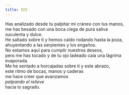 ```yaml
---
title: XIV
---
```


Has analizado desde tu palpitar mi cráneo con tus manos,<br />
me has besado con una boca ciega de pura saliva<br />
suculenta y dulce.<br />
He saltado sobre ti y hemos caído rodando hasta la poza,<br />
ahuyentando a las serpientes y los engaños.<br />
No estamos aquí para cumplir nuestros deseos,<br />
pero me has tocado y de tu ojo ladeado caía una lágrima<br />
evaporada.<br />
Me he sentado a horcajadas sobre ti y este abrazo,<br />
este ritmo de bocas, manos y caderas<br />
me hace creer que avanzamos <br />
_palpando el relieve_<br />
hacia lo sagrado.<br />